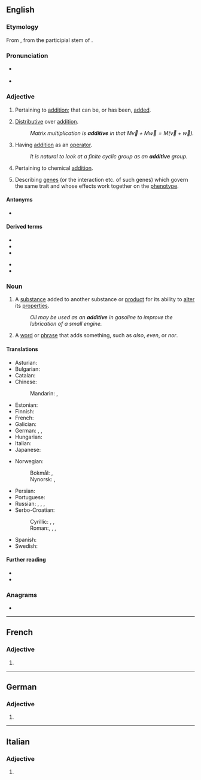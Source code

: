 {{also|Additive}}
==English==

===Etymology===
{{PIE root|en|deh₃}}
From {{etyl|LL.|en}} {{m|la|additivus}}, from the participial stem of {{etyl|la|en}} {{m|la|addere||to add}}.

===Pronunciation===
* {{a|UK}} {{IPA|/ˈæ.dɪ.tɪv/|lang=en}}
* {{a|US}} {{IPA|/ˈæ.də.tɪv/|[ˈæ.ɾə.tɪv]|[ˈæ.ɾə.ɾɪv]|lang=en}}

===Adjective===
{{en-adj}}

# {{lb|en|mathematics}} Pertaining to [[addition]]; that can be, or has been, [[added]].
# {{lb|en|mathematics|of a [[function]], etc.}} [[distributive#English|Distributive]] over [[addition]].
#: ''Matrix multiplication is '''additive''' in that <math>M\vec v+M\vec w=M(\vec v+\vec w)</math>.''
# {{lb|en|algebra}} Having [[addition]] as an [[operator]].
#: ''It is natural to look at a finite cyclic group as an '''additive''' group.''
# {{lb|en|chemistry}} Pertaining to chemical [[addition]].
# {{lb|en|genetics}} Describing [[gene]]s (or the interaction etc. of such genes) which govern the same trait and whose effects work together on the [[phenotype]].

====Antonyms====
* {{l|en|subtractive}}

====Derived terms====
{{der-top}}
* {{l|en|additive color}}
* {{l|en|additive function}}
* {{l|en|additive group}}
{{der-mid}}
* {{l|en|additive identity}}
* {{l|en|additive inverse}}
{{der-bottom}}

===Noun===
{{en-noun}}

# A [[substance]] added to another substance or [[product]] for its ability to [[alter]] its [[properties]].
#: ''Oil may be used as an '''additive''' in gasoline to improve the lubrication of a small engine.''
# {{lb|en|grammar}} A [[word]] or [[phrase]] that adds something, such as ''also'', ''even'', or ''nor''.

====Translations====
{{trans-top|substance altering another substance}}
* Asturian: {{t|ast|aditivu|m}}
* Bulgarian: {{t+|bg|доба́вка|f}}
* Catalan: {{t|ca|additiu|m}}
* Chinese:
*: Mandarin: {{t+|cmn|添加劑}}, {{t+|cmn|添加剂|tr=tiānjiājì}}
* Estonian: {{t|et|lisaaine}}
* Finnish: {{t+|fi|lisäaine}}
* French: {{t+|fr|additif|f}}
* Galician: {{t+|gl|aditivo|m}}
* German: {{t|de|Zusatzstoff|m}}, {{t+|de|Zusatz|m}}, {{t+|de|Additiv|n}}
* Hungarian: {{t+|hu|adalék}}
* Italian: {{t+|it|additivo|m}}
* Japanese: {{t|ja|添加剤|tr=てんかざい, tenkazai}}
{{trans-mid}}
* Norwegian:
*: Bokmål: {{t|nb|tilsetning|m|f}}, {{t|nb|tilsetningsstoff|n}}
*: Nynorsk: {{t|nn|tilsetning|f}}, {{t|nn|tilsetjingsstoff|n}}
* Persian: {{t|fa|ادیتیو|tr=aditiv}}
* Portuguese: {{t+|pt|aditivo|m}}
* Russian: {{t+|ru|присадка}}, {{t+|ru|доба́вка|f}}, {{t+|ru|добавле́ние|n}}, {{t+|ru|дополне́ние|n}}
* Serbo-Croatian:
*: Cyrillic: {{t|sh|дода́так|m}}, {{t|sh|при̑мјеса|f}}, {{t|sh|придодатак|m}}
*: Roman:, {{t+|sh|dodátak|m}}, {{t+|sh|prȋmjesa|f}}, {{t|sh|pridodatak|m}} {{t-check|sh|aditiv}}
* Spanish: {{t+|es|aditivo|m}}
* Swedish: {{t+|sv|tillsats|c}}
{{trans-bottom}}

====Further reading====
* {{R:Webster 1913}}
* {{R:Century 1911}}

===Anagrams===
* {{anagrams|en|davidite}}

----

==French==

===Adjective===
{{fr-adj-form}}

# {{feminine singular of|additif|lang=fr}}

----

==German==

===Adjective===
{{head|de|adjective form}}

# {{inflected form of|additiv|lang=de}}
{{rfc-auto}}

----

==Italian==

===Adjective===
{{head|it|adjective form}}

# {{feminine plural of|additivo|lang=it}}